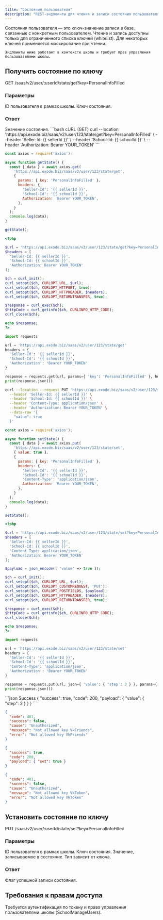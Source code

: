 ```yaml
---
title: "Состояния пользователя"
description: "REST-эндпоинты для чтения и записи состояния пользователя по ключу"
---
```



<HeaderParamFields/>

<Info>
    Состояния пользователя — это ключ-значение записи в базе, связанные с конкретным пользователем.
    Чтение и запись доступны только для ограниченного списка ключей (whitelist). Для некоторых ключей применяется
    маскирование при чтении.

    Эндпоинты ниже работают в контексте школы и требуют прав управления пользователями школы.
</Info>

## Получить состояние по ключу

GET /saas/v2/user/:userId/state/get?key=PersonalInfoFilled

### Параметры

<ParamField path=":userId" type="integer" required>
ID пользователя в рамках школы.
</ParamField>

<ParamField query="key" type="string" required>
Ключ состояния.
</ParamField>

### Ответ

<ResponseField name="value" type="any" required>
Значение состояния.
</ResponseField>

<RequestExample>
```bash cURL (GET)
curl --location 'https://api.exode.biz/saas/v2/user/123/state/get?key=PersonalInfoFilled' \
  --header 'Seller-Id: {{ sellerId }}' \
  --header 'School-Id: {{ schoolId }}' \
  --header 'Authorization: Bearer YOUR_TOKEN'
```

```javascript Node.js (GET)
const axios = require('axios');

async function getState() {
  const { data } = await axios.get(
    'https://api.exode.biz/saas/v2/user/123/state/get',
    {
      params: { key: 'PersonalInfoFilled' },
      headers: {
        'Seller-Id': '{{ sellerId }}',
        'School-Id': '{{ schoolId }}',
        Authorization: 'Bearer YOUR_TOKEN',
      },
    }
  );
  console.log(data);
}

getState();
```

```php PHP (GET)
<?php

$url = 'https://api.exode.biz/saas/v2/user/123/state/get?key=PersonalInfoFilled';
$headers = [
  'Seller-Id: {{ sellerId }}',
  'School-Id: {{ schoolId }}',
  'Authorization: Bearer YOUR_TOKEN'
];

$ch = curl_init();
curl_setopt($ch, CURLOPT_URL, $url);
curl_setopt($ch, CURLOPT_HTTPGET, true);
curl_setopt($ch, CURLOPT_HTTPHEADER, $headers);
curl_setopt($ch, CURLOPT_RETURNTRANSFER, true);

$response = curl_exec($ch);
$httpCode = curl_getinfo($ch, CURLINFO_HTTP_CODE);
curl_close($ch);

echo $response;
?>
```

```python Python (GET)
import requests

url = 'https://api.exode.biz/saas/v2/user/123/state/get'
headers = {
  'Seller-Id': '{{ sellerId }}',
  'School-Id': '{{ schoolId }}',
  'Authorization': 'Bearer YOUR_TOKEN'
}

response = requests.get(url, params={ 'key': 'PersonalInfoFilled' }, headers=headers)
print(response.json())
```

```bash cURL (SET)
curl --location --request PUT 'https://api.exode.biz/saas/v2/user/123/state/set?key=PersonalInfoFilled' \
  --header 'Seller-Id: {{ sellerId }}' \
  --header 'School-Id: {{ schoolId }}' \
  --header 'Content-Type: application/json' \
  --header 'Authorization: Bearer YOUR_TOKEN' \
  --data-raw '{
    "value": true
  }'
```

```javascript Node.js (SET)
const axios = require('axios');

async function setState() {
  const { data } = await axios.put(
    'https://api.exode.biz/saas/v2/user/123/state/set',
    { value: true },
    {
      params: { key: 'PersonalInfoFilled' },
      headers: {
        'Seller-Id': '{{ sellerId }}',
        'School-Id': '{{ schoolId }}',
        'Content-Type': 'application/json',
        Authorization: 'Bearer YOUR_TOKEN',
      },
    }
  );
  console.log(data);
}

setState();
```

```php PHP (SET)
<?php

$url = 'https://api.exode.biz/saas/v2/user/123/state/set?key=PersonalInfoFilled';
$headers = [
  'Seller-Id: {{ sellerId }}',
  'School-Id: {{ schoolId }}',
  'Content-Type: application/json',
  'Authorization: Bearer YOUR_TOKEN'
];

$payload = json_encode([ 'value' => true ]);

$ch = curl_init();
curl_setopt($ch, CURLOPT_URL, $url);
curl_setopt($ch, CURLOPT_CUSTOMREQUEST, 'PUT');
curl_setopt($ch, CURLOPT_POSTFIELDS, $payload);
curl_setopt($ch, CURLOPT_HTTPHEADER, $headers);
curl_setopt($ch, CURLOPT_RETURNTRANSFER, true);

$response = curl_exec($ch);
$httpCode = curl_getinfo($ch, CURLINFO_HTTP_CODE);
curl_close($ch);

echo $response;
?>
```

```python Python (SET)
import requests

url = 'https://api.exode.biz/saas/v2/user/123/state/set'
headers = {
  'Seller-Id': '{{ sellerId }}',
  'School-Id': '{{ schoolId }}',
  'Content-Type': 'application/json',
  'Authorization': 'Bearer YOUR_TOKEN'
}

response = requests.put(url, json={ 'value': { 'step': 3 } }, params={ 'key': 'PersonalInfoFilled' }, headers=headers)
print(response.json())
```
</RequestExample>

<ResponseExample>
```json Success
{
  "success": true,
  "code": 200,
  "payload": {
    "value": { "step": 2 }
  }
}
```

```json Error - Not allowed key
{
  "code": 401,
  "success": false,
  "cause": "Unauthorized",
  "message": "Not allowed key VkFriends",
  "error": "Not allowed key VkFriends"
}
```

```json SET Success
{
  "success": true,
  "code": 200,
  "payload": { "set": true }
}
```

```json SET Error - Not allowed key
{
  "code": 401,
  "success": false,
  "cause": "Unauthorized",
  "message": "Not allowed key VkToken",
  "error": "Not allowed key VkToken"
}
```
</ResponseExample>

## Установить состояние по ключу

PUT /saas/v2/user/:userId/state/set?key=PersonalInfoFilled

### Параметры

<ParamField path=":userId" type="integer" required>
ID пользователя в рамках школы.
</ParamField>

<ParamField query="key" type="string" required>
Ключ состояния.
</ParamField>

<ParamField body="value" type="any" required>
Значение, записываемое в состояние. Тип зависит от ключа.
</ParamField>

### Ответ

<ResponseField name="set" type="boolean" required>
Флаг успешной записи состояния.
</ResponseField>

## Требования к правам доступа

<Check>
Требуется аутентификация по токену и право управления пользователями школы (SchoolManageUsers).
</Check>

